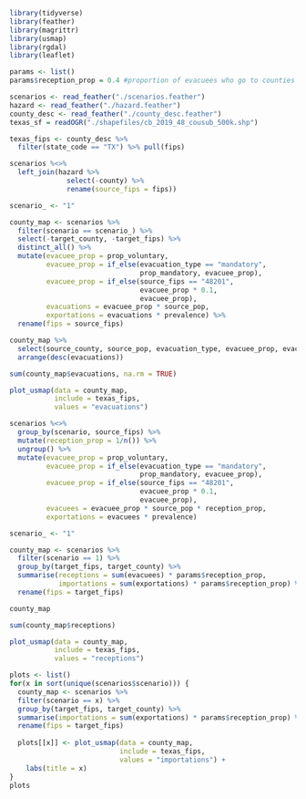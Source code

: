 
```r
library(tidyverse)
library(feather)
library(magrittr)
library(usmap)
library(rgdal)
library(leaflet)

params <- list()
params$reception_prop = 0.4 #proportion of evacuees who go to counties with reception centers
```

```r
scenarios <- read_feather("./scenarios.feather")
hazard <- read_feather("./hazard.feather")
county_desc <- read_feather("./county_desc.feather")
texas_sf = readOGR("./shapefiles/cb_2019_48_cousub_500k.shp")

texas_fips <- county_desc %>% 
  filter(state_code == "TX") %>% pull(fips)

scenarios %<>% 
  left_join(hazard %>% 
              select(-county) %>% 
              rename(source_fips = fips))
```


```r
scenario_ <- "1"

county_map <- scenarios %>% 
  filter(scenario == scenario_) %>% 
  select(-target_county, -target_fips) %>% 
  distinct_all() %>% 
  mutate(evacuee_prop = prop_voluntary,  
         evacuee_prop = if_else(evacuation_type == "mandatory", 
                                prop_mandatory, evacuee_prop), 
         evacuee_prop = if_else(source_fips == "48201", 
                                evacuee_prop * 0.1, 
                                evacuee_prop),
         evacuations = evacuee_prop * source_pop, 
         exportations = evacuations * prevalence) %>% 
  rename(fips = source_fips)

county_map %>% 
  select(source_county, source_pop, evacuation_type, evacuee_prop, evacuations, exportations) %>% 
  arrange(desc(evacuations))

sum(county_map$evacuations, na.rm = TRUE)

plot_usmap(data = county_map, 
           include = texas_fips,
           values = "evacuations")
```

```r
scenarios %<>% 
  group_by(scenario, source_fips) %>% 
  mutate(reception_prop = 1/n()) %>% 
  ungroup() %>% 
  mutate(evacuee_prop = prop_voluntary,  
         evacuee_prop = if_else(evacuation_type == "mandatory", 
                                prop_mandatory, evacuee_prop), 
         evacuee_prop = if_else(source_fips == "48201", 
                                evacuee_prop * 0.1, 
                                evacuee_prop),
         evacuees = evacuee_prop * source_pop * reception_prop, 
         exportations = evacuees * prevalence)
```

```r
scenario_ <- "1" 

county_map <- scenarios %>% 
  filter(scenario == 1) %>% 
  group_by(target_fips, target_county) %>% 
  summarise(receptions = sum(evacuees) * params$reception_prop, 
            importations = sum(exportations) * params$reception_prop) %>% 
  rename(fips = target_fips)

county_map

sum(county_map$receptions)

plot_usmap(data = county_map, 
           include = texas_fips,
           values = "receptions")
```

```r
plots <- list()
for(x in sort(unique(scenarios$scenario))) {
  county_map <- scenarios %>% 
  filter(scenario == x) %>% 
  group_by(target_fips, target_county) %>% 
  summarise(importations = sum(exportations) * params$reception_prop) %>% 
  rename(fips = target_fips)
  
  plots[[x]] <- plot_usmap(data = county_map, 
                           include = texas_fips, 
                           values = "importations") + 
    labs(title = x)
}
plots
```
